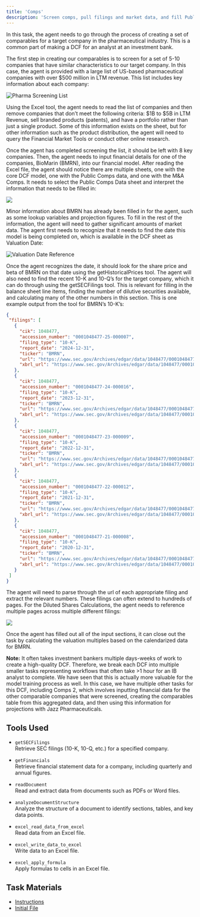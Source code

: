 ```yaml
---
title: 'Comps'
description: 'Screen comps, pull filings and market data, and fill Public Comps for BioMarin'
---
```


In this task, the agent needs to go through the process of creating a set of comparables for a target company in the pharmaceutical industry. This is a common part of making a DCF for an analyst at an investment bank. 

The first step in creating our comparables is to screen for a set of 5-10 companies that have similar characteristics to our target company. In this case, the agent is provided with a large list of US-based pharmaceutical companies with over $500 million in LTM revenue. This list includes key information about each company:

![Pharma Screening List](/images/comps/comps-screening-list.png)

Using the Excel tool, the agent needs to read the list of companies and then remove companies that don’t meet the following criteria: $1B to $5B in LTM Revenue, sell branded products (patents), and have a portfolio rather than just a single product. Some of this information exists on the sheet, but for other information such as the product distribution, the agent will need to query the Financial Market Tools or conduct other online research. 

Once the agent has completed screening the list, it should be left with 8 key companies. Then, the agent needs to input financial details for one of the companies, BioMarin (BMRN), into our financial model. After reading the Excel file, the agent should notice there are multiple sheets, one with the core DCF model, one with the Public Comps data, and one with the M&A Comps. It needs to select the Public Comps Data sheet and interpret the information that needs to be filled in: 

<Frame caption="Excerpt from BMRN section within financial data for Public Comps companies">
  <img src="/images/comps/comps-bmrm-public-comps.png" />
</Frame>


Minor information about BMRN has already been filled in for the agent, such as some lookup variables and projection figures. To fill in the rest of the information, the agent will need to gather significant amounts of market data. The agent first needs to recognize that it needs to find the date this model is being completed on, which is available in the DCF sheet as Valuation Date: 

![Valuation Date Reference](/images/comps/comps-valuation-date.png)

Once the agent recognizes the date, it should look for the share price and beta of BMRN on that date using the getHistoricalPrices tool. The agent will also need to find the recent 10-K and 10-Q’s for the target company, which it can do through using the getSECFilings tool. This is relevant for filling in the balance sheet line items, finding the number of dilutive securities available, and calculating many of the other numbers in this section. This is one example output from the tool for BMRN’s 10-K’s: 

```json
{
 "filings": [
   {
     "cik": 1048477,
     "accession_number": "0001048477-25-000007",
     "filing_type": "10-K",
     "report_date": "2024-12-31",
     "ticker": "BMRN",
     "url": "https://www.sec.gov/Archives/edgar/data/1048477/000104847725000007/bmrn-20241231.htm",
     "xbrl_url": "https://www.sec.gov/Archives/edgar/data/1048477/000104847725000007/bmrn-20241231_htm.xml"
   },
   {
     "cik": 1048477,
     "accession_number": "0001048477-24-000016",
     "filing_type": "10-K",
     "report_date": "2023-12-31",
     "ticker": "BMRN",
     "url": "https://www.sec.gov/Archives/edgar/data/1048477/000104847724000016/bmrn-20231231.htm",
     "xbrl_url": "https://www.sec.gov/Archives/edgar/data/1048477/000104847724000016/bmrn-20231231_htm.xml"
   },
   {
     "cik": 1048477,
     "accession_number": "0001048477-23-000009",
     "filing_type": "10-K",
     "report_date": "2022-12-31",
     "ticker": "BMRN",
     "url": "https://www.sec.gov/Archives/edgar/data/1048477/000104847723000009/bmrn-20221231.htm",
     "xbrl_url": "https://www.sec.gov/Archives/edgar/data/1048477/000104847723000009/bmrn-20221231_htm.xml"
   },
   {
     "cik": 1048477,
     "accession_number": "0001048477-22-000012",
     "filing_type": "10-K",
     "report_date": "2021-12-31",
     "ticker": "BMRN",
     "url": "https://www.sec.gov/Archives/edgar/data/1048477/000104847722000012/bmrn-20211231.htm",
     "xbrl_url": "https://www.sec.gov/Archives/edgar/data/1048477/000104847722000012/bmrn-20211231_htm.xml"
   },
   {
     "cik": 1048477,
     "accession_number": "0001048477-21-000008",
     "filing_type": "10-K",
     "report_date": "2020-12-31",
     "ticker": "BMRN",
     "url": "https://www.sec.gov/Archives/edgar/data/1048477/000104847721000008/bmrn-20201231.htm",
     "xbrl_url": "https://www.sec.gov/Archives/edgar/data/1048477/000104847721000008/bmrn-20201231_htm.xml"
   }
 ]
}
```

The agent will need to parse through the url of each appropriate filing and extract the relevant numbers. These filings can often extend to hundreds of pages. For the Diluted Shares Calculations, the agent needs to reference multiple pages across multiple different filings:

<Frame caption="Diluted Shares section">
  <img src="/images/comps/comps-diluted-shares.png" />
</Frame>

Once the agent has filled out all of the input sections, it can close out the task by calculating the valuation multiples based on the calendarized data for BMRN. 

**Note:** It often takes investment bankers multiple days-weeks of work to create a high-quality DCF. Therefore, we break each DCF into multiple smaller tasks representing workflows that often take >1 hour for an IB analyst to complete. We have seen that this is actually more valuable for the model training process as well. In this case, we have multiple other tasks for this DCF, including Comps 2, which involves inputting financial data for the other comparable companies that were screened, creating the comparables table from this aggregated data, and then using this information for projections with Jazz Pharmaceuticals. 

## Tools Used

- `getSECFilings`  
  Retrieve SEC filings (10-K, 10-Q, etc.) for a specified company.

- `getFinancials`  
  Retrieve financial statement data for a company, including quarterly and annual figures.

- `readDocument`  
  Read and extract data from documents such as PDFs or Word files.

- `analyzeDocumentStructure`  
  Analyze the structure of a document to identify sections, tables, and key data points.

- `excel_read_data_from_excel`  
  Read data from an Excel file.

- `excel_write_data_to_excel`  
  Write data to an Excel file.

- `excel_apply_formula`  
  Apply formulas to cells in an Excel file.

## Task Materials

- <a href="/task-files/comps/Instructions.pdf" target="_blank" rel="noopener">Instructions</a>
- <a href="/task-files/comps/InitState.xlsx" target="_blank" rel="noopener" download>Initial File</a>
